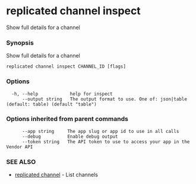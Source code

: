 # replicated channel inspect

Show full details for a channel

### Synopsis

Show full details for a channel

```
replicated channel inspect CHANNEL_ID [flags]
```

### Options

```
  -h, --help            help for inspect
      --output string   The output format to use. One of: json|table (default: table) (default "table")
```

### Options inherited from parent commands

```
      --app string     The app slug or app id to use in all calls
      --debug          Enable debug output
      --token string   The API token to use to access your app in the Vendor API
```

### SEE ALSO

* [replicated channel](replicated-cli-channel)	 - List channels

